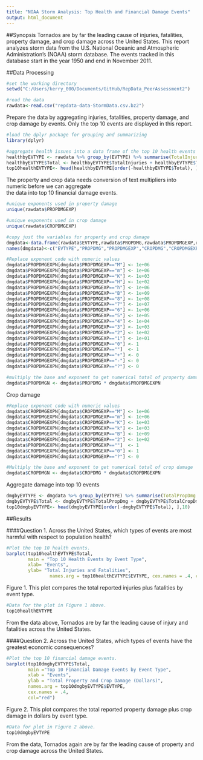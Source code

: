 ```yaml
---
title: "NOAA Storm Analysis: Top Health and Financial Damage Events"
output: html_document
---
```

##Synopsis 
Tornados are by far the leading cause of injuries, fatalities, property damage, and crop damage across the United States.  This report analyzes storm data from the U.S. National Oceanic and Atmospheric Administration's (NOAA) storm database.  The events tracked in this database start in the year 1950 and end in November 2011.
  
##Data Processing
```r
#set the working directory
setwd("C:/Users/kerry_000/Documents/GitHub/RepData_PeerAssessment2")
```
```r
#read the data
rawdata<-read.csv("repdata-data-StormData.csv.bz2")

```
  
    
Prepare the data by aggregating injuries, fatalities, property damage, and crop damage by events.  Only the top 10 events are displayed in this report.  
```r
#load the dplyr package for grouping and summarizing
library(dplyr)  

#aggregate health issues into a data frame of the top 10 health events
healthbyEVTYPE <- rawdata %>% group_by(EVTYPE) %>% summarise(TotalInjuries = sum(INJURIES), TotalFatalities=sum(FATALITIES))
healthbyEVTYPE$Total <- healthbyEVTYPE$TotalInjuries + healthbyEVTYPE$TotalFatalities
top10healthEVTYPE<- head(healthbyEVTYPE[order(-healthbyEVTYPE$Total), ],10)
```
  
    
The property and crop data needs conversion of text multipliers into numeric before we can aggregate  
the data into top 10 financial damage events.  

```r
#unique exponents used in property damage
unique(rawdata$PROPDMGEXP)
```
```r
#unique exponents used in crop damage
unique(rawdata$CROPDMGEXP)
```
  
```r
#copy just the variables for property and crop damage
dmgdata<-data.frame(rawdata$EVTYPE,rawdata$PROPDMG,rawdata$PROPDMGEXP,rawdata$CROPDMG,rawdata$CROPDMGEXP)
names(dmgdata)<-c("EVTYPE","PROPDMG","PROPDMGEXP","CROPDMG","CROPDMGEXP")

#Replace exponent code with numeric values
dmgdata$PROPDMGEXPN[dmgdata$PROPDMGEXP=="M"] <- 1e+06
dmgdata$PROPDMGEXPN[dmgdata$PROPDMGEXP=="m"] <- 1e+06
dmgdata$PROPDMGEXPN[dmgdata$PROPDMGEXP=="K"] <- 1e+03
dmgdata$PROPDMGEXPN[dmgdata$PROPDMGEXP=="H"] <- 1e+02
dmgdata$PROPDMGEXPN[dmgdata$PROPDMGEXP=="h"] <- 1e+06
dmgdata$PROPDMGEXPN[dmgdata$PROPDMGEXP=="B"] <- 1e+09
dmgdata$PROPDMGEXPN[dmgdata$PROPDMGEXP=="8"] <- 1e+08
dmgdata$PROPDMGEXPN[dmgdata$PROPDMGEXP=="7"] <- 1e+07
dmgdata$PROPDMGEXPN[dmgdata$PROPDMGEXP=="6"] <- 1e+06
dmgdata$PROPDMGEXPN[dmgdata$PROPDMGEXP=="5"] <- 1e+05
dmgdata$PROPDMGEXPN[dmgdata$PROPDMGEXP=="4"] <- 1e+04
dmgdata$PROPDMGEXPN[dmgdata$PROPDMGEXP=="3"] <- 1e+03
dmgdata$PROPDMGEXPN[dmgdata$PROPDMGEXP=="2"] <- 1e+02
dmgdata$PROPDMGEXPN[dmgdata$PROPDMGEXP=="1"] <- 1e+01
dmgdata$PROPDMGEXPN[dmgdata$PROPDMGEXP=="0"] <- 1
dmgdata$PROPDMGEXPN[dmgdata$PROPDMGEXP==""]  <- 1
dmgdata$PROPDMGEXPN[dmgdata$PROPDMGEXP=="+"] <- 0
dmgdata$PROPDMGEXPN[dmgdata$PROPDMGEXP=="-"] <- 0
dmgdata$PROPDMGEXPN[dmgdata$PROPDMGEXP=="?"] <- 0

#multiply the base and exponent to get numerical total of property damage
dmgdata$PROPDMGN <- dmgdata$PROPDMG * dmgdata$PROPDMGEXPN
```
  
Crop damage
```r
#Replace exponent code with numeric values
dmgdata$CROPDMGEXPN[dmgdata$CROPDMGEXP=="M"] <- 1e+06
dmgdata$CROPDMGEXPN[dmgdata$CROPDMGEXP=="m"] <- 1e+06
dmgdata$CROPDMGEXPN[dmgdata$CROPDMGEXP=="K"] <- 1e+03
dmgdata$CROPDMGEXPN[dmgdata$CROPDMGEXP=="k"] <- 1e+03
dmgdata$CROPDMGEXPN[dmgdata$CROPDMGEXP=="B"] <- 1e+09
dmgdata$CROPDMGEXPN[dmgdata$CROPDMGEXP=="2"] <- 1e+02
dmgdata$PROPDMGEXPN[dmgdata$PROPDMGEXP==""]  <- 1
dmgdata$CROPDMGEXPN[dmgdata$CROPDMGEXP=="0"] <- 1
dmgdata$CROPDMGEXPN[dmgdata$CROPDMGEXP=="?"] <- 0

#Multiply the base and exponent to get numerical total of crop damage
dmgdata$CROPDMGN <- dmgdata$CROPDMG * dmgdata$CROPDMGEXPN
```
  
    
Aggregate damage into top 10 events  

```r
dmgbyEVTYPE <- dmgdata %>% group_by(EVTYPE) %>% summarise(TotalPropDmg = sum(PROPDMGN), TotalCropDmg=sum(CROPDMGN))
dmgbyEVTYPE$Total <- dmgbyEVTYPE$TotalPropDmg + dmgbyEVTYPE$TotalCropDmg
top10dmgbyEVTYPE<- head(dmgbyEVTYPE[order(-dmgbyEVTYPE$Total), ],10)
```
  
    
##Results  
  
####Question 1. Across the United States, which types of events are most harmful with respect to population health?
  
```r
#Plot the top 10 health events.
barplot(top10healthEVTYPE$Total, 
        main = "Top 10 Health Events by Event Type", 
        xlab= "Events",
        ylab= "Total Injuries and Fatalities",
                names.arg = top10healthEVTYPE$EVTYPE, cex.names = .4, col="red")
```  
  
  Figure 1. This plot compares the total reported injuries plus fatalities by event type.  
    
      
```r
#Data for the plot in Figure 1 above.
top10healthEVTYPE
```  
  
From the data above, Tornados are by far the leading cause of injury and fatalities across the United States.  
    
      
####Question 2. Across the United States, which types of events have the greatest economic consequences?  
  
  
```r
#Plot the top 10 financial damage events.
barplot(top10dmgbyEVTYPE$Total, 
        main ="Top 10 Financial Damage Events by Event Type",
        xlab = "Events",
        ylab = "Total Property and Crop Damage (Dollars)",
        names.arg = top10dmgbyEVTYPE$EVTYPE, 
        cex.names = .4, 
        col="red")
```
  
   Figure 2. This plot compares the total reported property damage plus crop damage in dollars by event type.  
   
```r
#Data for plot in Figure 2 above.
top10dmgbyEVTYPE
```
  
  From the data, Tornados again are by far the leading cause of property and crop damage across the United States.